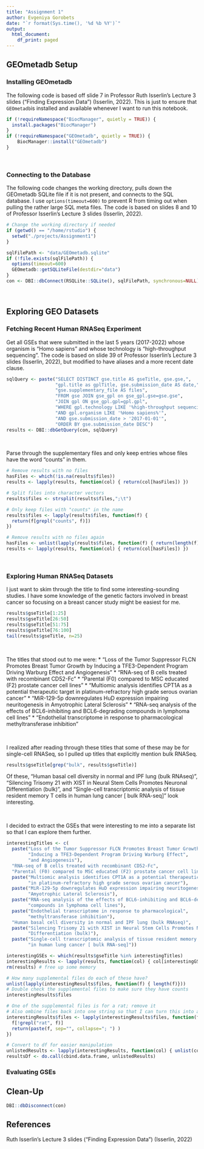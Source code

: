 ```yaml
---
title: "Assignment 1"
author: Evgeniya Gorobets
date: "`r format(Sys.time(), '%d %b %Y')`"
output:
  html_document:
    df_print: paged
---
```


## GEOmetadb Setup

### Installing GEOmetadb

The following code is based off slide 7 in Professor Ruth Isserlin's Lecture 3
slides ("Finding Expression Data") (Isserlin, 2022). This is just to ensure that
`GEOmetadb`is installed and available whenever I want to run this notebook.

```r
if (!requireNamespace("BiocManager", quietly = TRUE)) {
  install.packages("BiocManager")
}
if (!requireNamespace("GEOmetadb", quietly = TRUE)) {
    BiocManager::install("GEOmetadb")
}
```
<br/>

### Connecting to the Database

The following code changes the working directory, pulls down the GEOmetadb 
SQLite file if it is not present, and connects to the SQL database. I use 
`options(timeout=600)` to prevent R from timing out when pulling the rather 
large SQL meta files. The code is based on slides 8 and 10 of Professor 
Isserlin's Lecture 3 slides (Isserlin, 2022).

```r
# Change the working directory if needed
if (getwd() == "/home/rstudio") {
  setwd("./projects/Assignment1")
}

sqlFilePath <- "data/GEOmetadb.sqlite"
if (!file.exists(sqlFilePath)) {
  options(timeout=600)
  GEOmetadb::getSQLiteFile(destdir="data")
}
con <- DBI::dbConnect(RSQLite::SQLite(), sqlFilePath, synchronous=NULL)
```
<br/>

## Exploring GEO Datasets

### Fetching Recent Human RNASeq Experiment

Get all GSEs that were submitted in the last 5 years (2017-2022) whose 
organism is "Homo sapiens" and whose technology is "high-throughput sequencing".
The code is based on slide 39 of Professor Isserlin's Lecture 3 slides 
(Isserlin, 2022), but modified to have aliases and a more recent date clause.

```r
sqlQuery <- paste("SELECT DISTINCT gse.title AS gseTitle, gse.gse,",
                  "gpl.title as gplTitle, gse.submission_date AS date,",
                  "gse.supplementary_file AS files",
                  "FROM gse JOIN gse_gpl on gse_gpl.gse=gse.gse",
                  "JOIN gpl ON gse_gpl.gpl=gpl.gpl",
                  "WHERE gpl.technology LIKE '%high-throughput sequencing%'",
                  "AND gpl.organism LIKE '%Homo sapiens%'",
                  "AND gse.submission_date > '2017-01-01'",
                  "ORDER BY gse.submission_date DESC")
results <- DBI::dbGetQuery(con, sqlQuery)
```
<br/>

Parse through the supplementary files and only keep entries whose files have 
the word "counts" in them.

```r
# Remove results with no files
hasFiles <- which(!is.na(results$files))
results <- lapply(results, function(col) { return(col[hasFiles]) })

# Split files into character vectors
results$files <- strsplit(results$files,";\t")

# Only keep files with "counts" in the name
results$files <- lapply(results$files, function(f) {
  return(f[grepl("counts", f)])
})

# Remove results with no files again
hasFiles <- unlist(lapply(results$files, function(f) { return(length(f) > 0)}))
results <- lapply(results, function(col) { return(col[hasFiles]) })
```
<br/>

### Exploring Human RNASeq Datasets

I just want to skim through the title to find some interesting-sounding studies.
I have some knowledge of the genetic factors involved in breast cancer so 
focusing on a breast cancer study might be easiest for me.

```r
results$gseTitle[1:25]
results$gseTitle[26:50]
results$gseTitle[51:75]
results$gseTitle[76:100]
tail(results$gseTitle, n=25)
```
<br/>

The titles that stood out to me were:
* "Loss of the Tumor Suppressor FLCN Promotes Breast Tumor Growth by Inducing a 
TFE3-Dependent Program Driving Warburg Effect and Angiogenesis"
* "RNA-seq of B cells treated with recombinant CD52-Fc"
* "Parental (F0) compared to MSC educated (F2) prostate cancer cell lines"
* "Multiomic analysis identifies CPT1A as a potential therapeutic target in 
platinum-refractory high grade serous ovarian cancer"
* "MiR-129-5p downregulates HuD expression impairing neuritogenesis in 
Amyotrophic Lateral Sclerosis" 
* "RNA-seq analysis of the effects of BCL6-inhibiting and BCL6-degrading 
compounds in lymphoma cell lines"
* "Endothelial transcriptome in response to pharmacological methyltransferase 
inhibition" 

<br/>

I realized after reading through these titles that some of these may be for 
single-cell RNASeq, so I pulled up titles that explicitly mention bulk RNASeq.

```r
results$gseTitle[grep("bulk", results$gseTitle)]
```

Of these, "Human basal cell diversity in normal and IPF lung (bulk RNAseq)", 
"Silencing Trisomy 21 with XIST in Neural Stem Cells Promotes Neuronal 
Differentiation (bulk)", and "Single-cell transcriptomic analysis of tissue 
resident memory T cells in human lung cancer [ bulk RNA-seq]" look interesting.

<br/>

I decided to extract the GSEs that were interesting to me into a separate list 
so that I can explore them further.

```r
interestingTitles <- c(
  paste("Loss of the Tumor Suppressor FLCN Promotes Breast Tumor Growth by",
        "Inducing a TFE3-Dependent Program Driving Warburg Effect",
        "and Angiogenesis"), 
  "RNA-seq of B cells treated with recombinant CD52-Fc", 
  "Parental (F0) compared to MSC educated (F2) prostate cancer cell lines", 
  paste("Multiomic analysis identifies CPT1A as a potential therapeutic target",
        "in platinum-refractory high grade serous ovarian cancer"), 
  paste("MiR-129-5p downregulates HuD expression impairing neuritogenesis in",
        "Amyotrophic Lateral Sclerosis"), 
  paste("RNA-seq analysis of the effects of BCL6-inhibiting and BCL6-degrading",
        "compounds in lymphoma cell lines"), 
  paste("Endothelial transcriptome in response to pharmacological",
        "methyltransferase inhibition"), 
  "Human basal cell diversity in normal and IPF lung (bulk RNAseq)", 
  paste("Silencing Trisomy 21 with XIST in Neural Stem Cells Promotes Neuronal",
        "Differentiation (bulk)"), 
  paste("Single-cell transcriptomic analysis of tissue resident memory T cells",
        "in human lung cancer [ bulk RNA-seq]"))

interestingGSEs <- which(results$gseTitle %in% interestingTitles)
interestingResults <- lapply(results, function(col) { col[interestingGSEs] })
rm(results) # free up some memory

# How many supplemental files do each of these have?
unlist(lapply(interestingResults$files, function(f) { length(f)}))
# Double check the supplemental files to make sure they have counts
interestingResults$files

# One of the supplemental files is for a rat; remove it
# Also ombine files back into one string so that I can turn this into a df
interestingResults$files <- lapply(interestingResults$files, function(f) { 
  f[!grepl("rat", f)]
  return(paste(f, sep="", collapse="; ") )
})

# Convert to df for easier manipulation
unlistedResults <- lapply(interestingResults, function(col) { unlist(col) })
resultsDf <- do.call(cbind.data.frame, unlistedResults)
```


### Evaluating GSEs

## Clean-Up

```r
DBI::dbDisconnect(con)
```

## References

Ruth Isserlin's Lecture 3 slides ("Finding Expression Data") (Isserlin, 2022)


